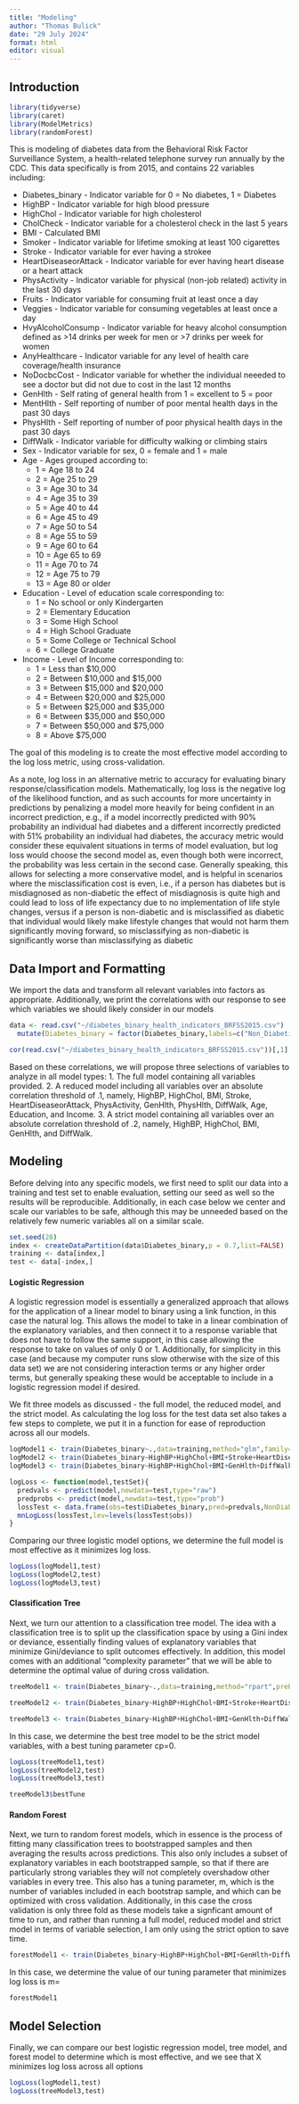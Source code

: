 ```yaml
---
title: "Modeling"
author: "Thomas Bulick"
date: "29 July 2024"
format: html
editor: visual
---
```


## Introduction
```r
library(tidyverse)
library(caret)
library(ModelMetrics)
library(randomForest)
```
This is modeling of diabetes data from the Behavioral Risk Factor Surveillance System, a health-related telephone survey run annually by the CDC. This data specifically is from 2015, and contains 22 variables including:

-   Diabetes_binary - Indicator variable for 0 = No diabetes, 1 = Diabetes
-   HighBP - Indicator variable for high blood pressure
-   HighChol - Indicator variable for high cholesterol
-   CholCheck - Indicator variable for a cholesterol check in the last 5 years
-   BMI - Calculated BMI
-   Smoker - Indicator variable for lifetime smoking at least 100 cigarettes
-   Stroke - Indicator variable for ever having a strokee
-   HeartDiseaseorAttack - Indicator variable for ever having heart disease or a heart attack
-   PhysActivity - Indicator variable for physical (non-job related) activity in the last 30 days
-   Fruits - Indicator variable for consuming fruit at least once a day
-   Veggies - Indicator variable for consuming vegetables at least once a day
-   HvyAlcoholConsump - Indicator variable for heavy alcohol consumption defined as \>14 drinks per week for men or \>7 drinks per week for women
-   AnyHealthcare - Indicator variable for any level of health care coverage/health insurance
-   NoDocbcCost - Indicator variable for whether the individual neeeded to see a doctor but did not due to cost in the last 12 months
-   GenHlth - Self rating of general health from 1 = excellent to 5 = poor
-   MentHlth - Self reporting of number of poor mental health days in the past 30 days
-   PhysHlth - Self reporting of number of poor physical health days in the past 30 days
-   DiffWalk - Indicator variable for difficulty walking or climbing stairs
-   Sex - Indicator variable for sex, 0 = female and 1 = male
-   Age - Ages grouped according to:
    -   1 = Age 18 to 24
    -   2 = Age 25 to 29
    -   3 = Age 30 to 34
    -   4 = Age 35 to 39
    -   5 = Age 40 to 44
    -   6 = Age 45 to 49
    -   7 = Age 50 to 54
    -   8 = Age 55 to 59
    -   9 = Age 60 to 64
    -   10 = Age 65 to 69
    -   11 = Age 70 to 74
    -   12 = Age 75 to 79
    -   13 = Age 80 or older
-   Education - Level of education scale corresponding to:
    -   1 = No school or only Kindergarten
    -   2 = Elementary Education
    -   3 = Some High School
    -   4 = High School Graduate
    -   5 = Some College or Technical School
    -   6 = College Graduate
-   Income - Level of Income corresponding to:
    -   1 = Less than \$10,000
    -   2 = Between \$10,000 and \$15,000
    -   3 = Between \$15,000 and \$20,000
    -   4 = Between \$20,000 and \$25,000
    -   5 = Between \$25,000 and \$35,000
    -   6 = Between \$35,000 and \$50,000
    -   7 = Between \$50,000 and \$75,000
    -   8 = Above \$75,000
    
The goal of this modeling is to create the most effective model according to the log loss metric, using cross-validation. 

As a note, log loss in an alternative metric to accuracy for evaluating binary response/classification models. Mathematically, log loss is the negative log of the likelihood function, and as such accounts for more uncertainty in predictions by penalizing a model more heavily for being confident in an incorrect prediction, e.g., if a model incorrectly predicted with 90% probability an individual had diabetes and a different incorrectly predicted with 51% probability an individual had diabetes, the accuracy metric would consider these equivalent situations in terms of model evaluation, but log loss would choose the second model as, even though both were incorrect, the probability was less certain in the second case. Generally speaking, this allows for selecting a more conservative model, and is helpful in scenarios where the misclassification cost is even, i.e., if a person has diabetes but is misdiagnosed as non-diabetic the effect of misdiagnosis is quite high and could lead to loss of life expectancy due to no implementation of life style changes, versus if a person is non-diabetic and is misclassified as diabetic that individual would likely make lifestyle changes that would not harm them significantly moving forward, so misclassifying as non-diabetic is significantly worse than misclassifying as diabetic

## Data Import and Formatting

We import the data and transform all relevant variables into factors as appropriate. Additionally, we print the correlations with our response to see which variables we should likely consider in our models
```r
data <- read.csv("~/diabetes_binary_health_indicators_BRFSS2015.csv") |>
  mutate(Diabetes_binary = factor(Diabetes_binary,labels=c("Non_Diabetic","Diabetic")),HighBP=factor(HighBP,labels=c("Normal","High")),HighChol=factor(HighChol,labels=c("Normal","High")),CholCheck=factor(CholCheck,labels=c("No","Yes")),Smoker=factor(Smoker,labels=c("No","Yes")),Stroke=factor(Stroke,labels=c("No","Yes")),HeartDiseaseorAttack=factor(HeartDiseaseorAttack,labels=c("No","Yes")),PhysActivity=factor(PhysActivity,labels=c("No","Yes")),Fruits=factor(Fruits,labels=c("No","Yes")),Veggies=factor(Veggies,labels=c("No","Yes")),HvyAlcoholConsump=factor(HvyAlcoholConsump,labels=c("No","Yes")),AnyHealthcare=factor(AnyHealthcare,labels=c("No","Yes")),NoDocbcCost=factor(NoDocbcCost,labels=c("No","Yes")),GenHlth=factor(GenHlth,labels=c("Excellent","Very Good","Good","Fair","Poor")),DiffWalk=factor(DiffWalk,labels=c("No","Yes")),Sex=factor(Sex,labels=c("Female","Male")),Age=factor(Age,labels=c("18-24","25-29","30-34","35-39","40-44","45-49","50-54","55-59","60-64","65-69","70-74","75-79","80 and older")),Education=factor(Education,labels=c("No school/Kindergarten","Elementary Education","Some High School","High School Graduate","Some College or Technical School","College Graduate")),Income=factor(Income,labels=c("Under $10k","$10k-$15k","$15k-$20k","$20k-$25k","$25k-$35k","$35k-$50k","$50k-$75k","Over $75k")))

cor(read.csv("~/diabetes_binary_health_indicators_BRFSS2015.csv"))[,1]
```
Based on these correlations, we will propose three selections of variables to analyze in all model types:
1. The full model containing all variables provided.
2. A reduced model including all variables over an absolute correlation threshold of .1, namely, HighBP, HighChol, BMI, Stroke, HeartDiseaseorAttack, PhysActivity, GenHlth, PhysHlth, DiffWalk, Age, Education, and Income.
3. A strict model containing all variables over an absolute correlation threshold of .2, namely, HighBP, HighChol, BMI, GenHlth, and DiffWalk.

## Modeling

Before delving into any specific models, we first need to split our data into a training and test set to enable evaluation, setting our seed as well so the results will be reproducible. Additionally, in each case below we center and scale our variables to be safe, although this may be unneeded based on the relatively few numeric variables all on a similar scale.
```r
set.seed(28)
index <- createDataPartition(data$Diabetes_binary,p = 0.7,list=FALSE)
training <- data[index,]
test <- data[-index,]
```

#### Logistic Regression
A logistic regression model is essentially a generalized approach that allows for the application of a linear model to binary using a link function, in this case the natural log. This allows the model to take in a linear combination of the explanatory variables, and then connect it to a response variable that does not have to follow the same support, in this case allowing the response to take on values of only 0 or 1. Additionally, for simplicity in this case (and because my computer runs slow otherwise with the size of this data set) we are not considering interaction terms or any higher order terms, but generally speaking these would be acceptable to include in a logistic regression model if desired.

We fit three models as discussed - the full model, the reduced model, and the strict model. As calculating the log loss for the test data set also takes a few steps to complete, we put it in a function for ease of reproduction across all our models.
```r
logModel1 <- train(Diabetes_binary~.,data=training,method="glm",family="binomial",preProcess=c("center","scale"),trControl=trainControl(method="cv",number=5,summaryFunction = mnLogLoss, classProbs = TRUE),metric="logLoss")
logModel2 <- train(Diabetes_binary~HighBP+HighChol+BMI+Stroke+HeartDiseaseorAttack+PhysActivity+GenHlth+PhysHlth+DiffWalk+Age+Education+Income,data=training,method="glm",family="binomial",preProcess=c("center","scale"),trControl=trainControl(method="cv",number=5,summaryFunction = mnLogLoss, classProbs = TRUE),metric="logLoss")
logModel3 <- train(Diabetes_binary~HighBP+HighChol+BMI+GenHlth+DiffWalk,data=training,method="glm",family="binomial",preProcess=c("center","scale"),trControl=trainControl(method="cv",number=5,summaryFunction = mnLogLoss, classProbs = TRUE),metric="logLoss")

logLoss <- function(model,testSet){
  predvals <- predict(model,newdata=test,type="raw")
  predprobs <- predict(model,newdata=test,type="prob")
  lossTest <- data.frame(obs=test$Diabetes_binary,pred=predvals,NonDiabetic=predprobs[,1],Diabetic=predprobs[,2])
  mnLogLoss(lossTest,lev=levels(lossTest$obs))
}
```

Comparing our three logistic model options, we determine the full model is most effective as it minimizes log loss.
```r
logLoss(logModel1,test)
logLoss(logModel2,test)
logLoss(logModel3,test)
```
#### Classification Tree
Next, we turn our attention to a classification tree model. The idea with a classification tree is to split up the classification space by using a Gini index or deviance, essentially finding values of explanatory variables that minimize Gini/deviance to split outcomes effectively. In addition, this model comes with an additional "complexity parameter" that we will be able to determine the optimal value of during cross validation.
```r
treeModel1 <- train(Diabetes_binary~.,data=training,method="rpart",preProcess=c("center","scale"),trControl=trainControl(method="cv",number=5,summaryFunction = mnLogLoss, classProbs = TRUE),metric="logLoss",tuneGrid=expand.grid(cp=seq(0,0.1,0.001)))

treeModel2 <- train(Diabetes_binary~HighBP+HighChol+BMI+Stroke+HeartDiseaseorAttack+PhysActivity+GenHlth+PhysHlth+DiffWalk+Age+Education+Income,data=training,method="rpart",preProcess=c("center","scale"),trControl=trainControl(method="cv",number=5,summaryFunction = mnLogLoss, classProbs = TRUE),metric="logLoss",tuneGrid=expand.grid(cp=seq(0,0.1,0.001)))

treeModel3 <- train(Diabetes_binary~HighBP+HighChol+BMI+GenHlth+DiffWalk,data=training,method="rpart",preProcess=c("center","scale"),trControl=trainControl(method="cv",number=5,summaryFunction = mnLogLoss, classProbs = TRUE),metric="logLoss",tuneGrid=expand.grid(cp=seq(0,0.1,0.001)))
```

In this case, we determine the best tree model to be the strict model variables, with a best tuning parameter cp=0.
```r
logLoss(treeModel1,test)
logLoss(treeModel2,test)
logLoss(treeModel3,test)

treeModel3$bestTune
```

#### Random Forest
Next, we turn to random forest models, which in essence is the process of fitting many classification trees to bootstrapped samples and then averaging the results across predictions. This also only includes a subset of explanatory variables in each bootstrapped sample, so that if there are particularly strong variables they will not completely overshadow other variables in every tree. This also has a tuning parameter, m, which is the number of variables included in each bootstrap sample, and which can be optimized with cross validation. Additionally, in this case the cross validation is only three fold as these models take a signficant amount of time to run, and rather than running a full model, reduced model and strict model in terms of variable selection, I am only using the strict option to save time.
```r
forestModel1 <- train(Diabetes_binary~HighBP+HighChol+BMI+GenHlth+DiffWalk,data=training,method="rf",preProcess=c("center","scale"),trControl=trainControl(method="cv",number=3,summaryFunction = mnLogLoss, classProbs = TRUE),metric="logLoss",tuneGrid=expand.grid(mtry=c(1:4)))
```

In this case, we determine the value of our tuning parameter that minimizes log loss is m=
```r
forestModel1
```

## Model Selection

Finally, we can compare our best logistic regression model, tree model, and forest model to determine which is most effective, and we see that X minimizes log loss across all options
```r
logLoss(logModel1,test)
logLoss(treeModel3,test)


```







